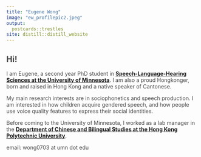 ```yaml
---
title: "Eugene Wong"
image: "ew_profilepic2.jpeg"
output:
  postcards::trestles
site: distill::distill_website
---
```

 

## <span style="color:#464646;">**Hi!**</span>

<span style="color:#464646;">
I am Eugene, a second year PhD student in [**Speech-Language-Hearing Sciences at the University of Minnesota**](https://cla.umn.edu/slhs). I am also a proud Hongkonger, born and raised in Hong Kong and a native speaker of Cantonese. 
</span>

<span style="color:#464646;">
My main research interests are in sociophonetics and speech production. I am interested in how children acquire gendered speech, and how people use voice quality features to express their social identities. 
</span>

<span style="color:#464646;">
Before coming to the University of Minnesota, I worked as a lab manager in the [**Department of Chinese and Bilingual Studies at the Hong Kong Polytechnic University**](https://www.polyu.edu.hk/cbs/). 
</span>

<span style="color:#464646;">
email: wong0703 at umn dot edu
</span>